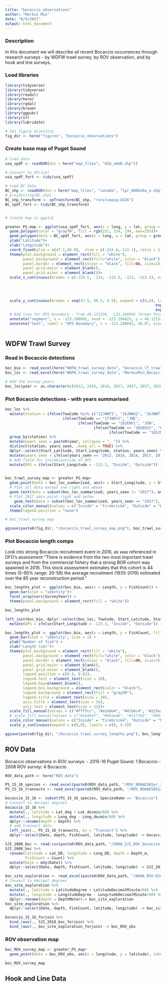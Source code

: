 ```yaml
---
title: "bocaccio_observations"
author: "Markus Min"
date: "6/9/2021"
output: html_document
---
```


### Description
In this document we will describe all recent Bocaccio occurrences through research surveys - by WDFW trawl survey, by ROV observation, and by hook and line surveys.


### Load libraries
```r
library(tidyverse)
library(tidyverse)
library(readxl)
library(here)
library(rgdal)
library(broom)
library(ggpubr)
library(sf)
library(lubridate)

# Set figure directory
fig_dir <- here("figures", "bocaccio_observations")
```


### Create base map of Puget Sound
```r
# Load data
usa_spdf <- readOGR(dsn = here("map_files", "USA_adm0.shp"))

# Convert to df(ish)
usa_spdf_fort <- tidy(usa_spdf)

# Load BC data
BC_shp <- readOGR(dsn = here("map_files", "canada", "lpr_000b16a_e.shp"))
# proj4string(BC_shp)
BC_shp_transform <- spTransform(BC_shp, "+init=epsg:4326")
BC_spdf_fort <- tidy(BC_shp_transform)


# Create map in ggplot

greater_PS_map <- ggplot(usa_spdf_fort, aes(x = long, y = lat, group = group))+
  geom_polygon(color = "gray70", fill = rgb(251, 234, 194, max=255))+
  geom_polygon(data = BC_spdf_fort, aes(x = long, y = lat, group = group), inherit.aes = FALSE, color = "gray70", fill = rgb(251, 234, 194, max=255)) +
  ylab("Latitude")+
  xlab("Longitude")+
  coord_fixed(ylim = c(47.1,48.9),  xlim = c(-124.8,-122.1), ratio = 1.3)+
  theme(plot.background = element_rect(fill = "white"),
        panel.background = element_rect(fill="white", color = "black"),
        panel.border = element_rect(colour = "black", fill=NA, size=1),
        panel.grid.major = element_blank(),
        panel.grid.minor = element_blank())+
  scale_x_continuous(breaks = c(-124.5, -124, -123.5, -123, -122.5), expand = c(0,0), labels=c(expression(paste(124.5*degree,"W")),
                                                                                expression(paste(124*degree,"W")),
                                                                                expression(paste(123.5*degree,"W")),
                                                                                expression(paste(123*degree,"W")),
                                                                                expression(paste(122.5*degree,"W"))))+
  scale_y_continuous(breaks = seq(47.5, 48.5, 0.5), expand = c(0,0), labels=c(expression(paste(47.5*degree,"N")),
                                                                    expression(paste(48*degree,"N")),
                                                                    expression(paste(48.5*degree,"N"))))+
  # Add line for DPS boundary - from 48.121536, -123.288602 (Green Point) to 48.411782, -123.294625 (McMicking Point in Victoria)
  annotate("segment", x = -123.288602, xend = -123.294625, y = 48.121536, yend = 48.411782, lty = 2, color = "firebrick4")+
  annotate("text", label = "DPS Boundary", x = -123.288602, 48.07, size = 4, color = "firebrick4")
  
```

## WDFW Trawl Survey

### Read in Bocaccio detections
```r
boc_bio <- read_excel(here("WDFW_trawl_survey_data", "bocaccio_lf_trawlsurvey.xlsx"))
boc_loc <- read_excel(here("WDFW_trawl_survey_data", "MarkusMin_BocaccioCoordinates_WDFWtrawl.xlsx"))

# Add the survey years
boc_loc$year <- as.character(c(2012, 2016, 2016, 2017, 2017, 2017, 2018, 2018, 2018))
```

### Plot Bocaccio detections - with years summarised
```r
boc_loc %>% 
  mutate(station = ifelse(TowCode %in% c("12JWWT1", "16JWWU1", "16JWWT1", "17JWWT1", "17JWWU1"), "JWW",
                          ifelse(TowCode == "17JWEV1", "JWE",
                                 ifelse(TowCode == "18JEWV1", "JEW",
                                        ifelse(TowCode == "18GBSV1", "GBS",
                                               ifelse(TowCode == "18SJNV1", "SJN", "Other")))))) %>% 
  group_by(station) %>% 
  mutate(years_seen = paste0(year, collapse = ", ")) %>% 
  distinct(station, years_seen, .keep_all = TRUE) %>% 
  dplyr::select(Start_Latitude, Start_Longitude, station, years_seen) %>% 
  mutate(years_seen = ifelse(years_seen == "2012, 2016, 2016, 2017, 2017", "2012, 2016, 2017", years_seen)) %>% 
  # Add field for inside/outside of DPS
  mutate(DPS = ifelse(Start_Longitude > -123.3, "Inside", "Outside")) -> boc_loc_summarised
  

boc_trawl_survey_map <- greater_PS_map+
  geom_point(data = boc_loc_summarised, aes(x = Start_Longitude, y = Start_Latitude, color = DPS), inherit.aes = FALSE)+
  # Plot all data except one right and above
  geom_text(data = subset(boc_loc_summarised, years_seen != "2017"), aes(x = Start_Longitude+0.01, y = Start_Latitude+0.04, label = years_seen, color = DPS), size = 5, inherit.aes = FALSE, hjust = 0) +
  # Plot 2017 data point right and below
    geom_text(data = subset(boc_loc_summarised, years_seen == "2017"), aes(x = Start_Longitude+0.01, y = Start_Latitude-0.04, label = years_seen, color = DPS), size = 5, inherit.aes = FALSE, hjust = 0)+
  scale_color_manual(values = c("Inside" = "firebrick4", "Outside" = "black"))+
  theme(legend.position = "none")

# boc_trawl_survey_map

ggsave(paste0(fig_dir, "/bocaccio_trawl_survey_map.png"), boc_trawl_survey_map, height = 6, width  = 7.1)
```




### Plot Bocaccio length comps

Look into strong Bocaccio recruitment event in 2016, as was referenced in DFO's assessment
  "There is evidence from the two most important trawl surveys and from the commercial fishery that a strong BOR cohort was spawned in 2016. This stock assessment estimates that this cohort is 44 times (5–95% range: 30–58) the average recruitment (1935-2019) estimated over the 85 year reconstruction period."
```r
boc_lengths_plot <- ggplot(boc_bio, aes(x = Length, y = FishCount)) +
  geom_bar(stat = "identity")+
  facet_wrap(vars(SurveyYear)) +
  theme(panel.background = element_rect(fill = "white"))

boc_lengths_plot
```

```r
left_join(boc_bio, dplyr::select(boc_loc, TowCode, Start_Latitude, Start_Longitude), by = "TowCode") %>%
  mutate(DPS = ifelse(Start_Longitude > -123.3, "Inside", "Outside")) -> boc_bio

boc_lengths_plot <- ggplot(boc_bio, aes(x = Length, y = FishCount, fill = as.character(SurveyYear), color = DPS))+
  geom_bar(stat = "identity", size = 1) +
  ylab("Number of fish") +
  xlab("Length (cm)")+
  theme(plot.background = element_rect(fill = "white"),
        panel.background = element_rect(fill="white", color = "black"),
        panel.border = element_rect(colour = "black", fill=NA, size=1),
        panel.grid.major = element_blank(),
        panel.grid.minor = element_blank(),
        legend.position = c(0.9, 0.82),
        legend.text = element_text(size = 20),
        legend.key=element_blank(),
        legend.box.background = element_rect(color = "black"),
        legend.background = element_rect(fill = "gray90"),
        legend.title = element_text(size = 20),
        axis.title = element_text(size = 16),
        axis.text = element_text(size = 12))+
  scale_fill_manual(values = c("#ffffcc", "#a1dab4", "#41b6c4", "#225ea8"), name = "Year")+
  # scale_fill_manual(values = c("#c6dbef", "#6baed6", "#2171b5", "#08306b"), name = "Year")+
  scale_color_manual(values = c("Inside" = "firebrick4", "Outside" = "NA"), guide = FALSE)+
  scale_y_continuous(expand = c(0,0), limits = c(0, 5.5))

ggsave(paste0(fig_dir, "/bocaccio_trawl_survey_lengths.png"), boc_lengths_plot, height = 6, width  = 8)
```

## ROV Data
Bocaccio observations in ROV surveys:
- 2015-16 Puget Sound: 1 Bocaccio
- 2008 ROV survey: 4 Bocaccio

```r
ROV_data_path <- here("ROV_data")

PS_15_16_species <- read_excel(paste0(ROV_data_path, "/ROV_NOAAESA5yr_20210405.xlsx"), sheet = "2015-16 PS Species")
PS_15_16_transects <- read_excel(paste0(ROV_data_path, "/ROV_NOAAESA5yr_20210405.xlsx"), sheet = "2015-16 PS Transects")

bocaccio_15_16 <- subset(PS_15_16_species, SpeciesName == "Bocaccio")
# Convert to decimal degrees
bocaccio_15_16 %>% 
  mutate(., latitude = Lat_deg + Lat_decmin/60) %>% 
  mutate(., longitude = Long_deg - Long_decmin/60) %>% 
  dplyr::rename(depth = Depth) %>% 
  # add transect date
  left_join(., PS_15_16_transects, by = "Transect") %>% 
  dplyr::select(Date, depth, FishCount, latitude, longitude) -> bocaccio_15_16_forjoin

```

```r
SJI_2008_boc <- read.csv(paste0(ROV_data_path, "/2008_SJI_ROV_bocaccio.csv"))
SJI_2008_boc %>% 
  rename(latitude = Lat_DD, longitude = Long_DD, depth = Depth_m,
         FishCount = Count) %>% 
  mutate(Date = mdy(Date)) %>% 
  dplyr::select(Date, depth, FishCount, latitude, longitude) -> SJI_2018_boc_forjoin

```

```r
boc_site_exploration <- read_excel(paste0(ROV_data_path, "/NOAA_ROV-ESA5yr_Bocaccio_site_explorations.xlsx"))
# Convert to decimal degrees
boc_site_exploration %>% 
  mutate(., latitude = LatitudeDegree + LatitudeDecimalMinute/60) %>% 
  mutate(., longitude = LongitudeDegree - LongitudeDecimalMinute/60) %>% 
  dplyr::rename(depth = DepthMeter)-> boc_site_exploration
boc_site_exploration %>% 
  dplyr::select(Date, depth, FishCount, latitude, longitude) -> boc_site_exploration_forjoin 
```

```r
bocaccio_15_16_forjoin %>% 
  bind_rows(., SJI_2018_boc_forjoin) %>% 
  bind_rows(., boc_site_exploration_forjoin) -> boc_ROV_obs
```


### ROV observation map
```r
boc_ROV_survey_map <- greater_PS_map+
  geom_point(data = boc_ROV_obs, aes(x = longitude, y = latitude), inherit.aes = FALSE)

boc_ROV_survey_map
```



## Hook and Line Data
```r

```

